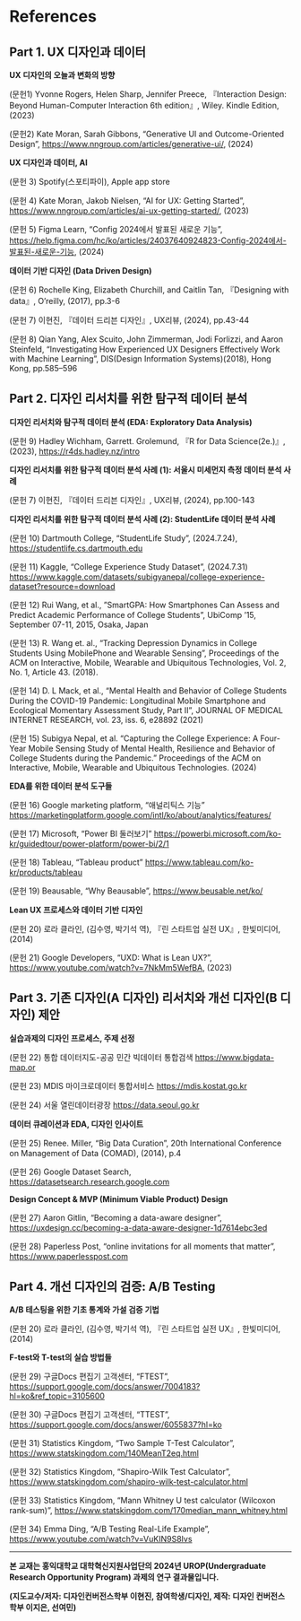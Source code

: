 # References {.unnumbered}

::: {#refs}
:::

## Part 1. UX 디자인과 데이터

**UX 디자인의 오늘과 변화의 방향**

(문헌1) Yvonne Rogers, Helen Sharp, Jennifer Preece, 『Interaction Design: Beyond Human-Computer Interaction 6th edition』, Wiley. Kindle Edition, (2023)

(문헌2) Kate Moran, Sarah Gibbons, “Generative UI and Outcome-Oriented Design”, [https://www.nngroup.com/articles/generative-ui/](https://www.nngroup.com/articles/generative-ui/), (2024)

**UX 디자인과 데이터, AI**

(문헌 3) Spotify(스포티파이), Apple app store

(문헌 4) Kate Moran, Jakob Nielsen, “AI for UX: Getting Started”, [https://www.nngroup.com/articles/ai-ux-getting-started/](https://www.nngroup.com/articles/ai-ux-getting-started/), (2023)

(문헌 5) Figma Learn, “Config 2024에서 발표된 새로운 기능”, [https://help.figma.com/hc/ko/articles/24037640924823-Config-2024에서-발표된-새로운-기능](https://help.figma.com/hc/ko/articles/24037640924823-Config-2024%EC%97%90%EC%84%9C-%EB%B0%9C%ED%91%9C%EB%90%9C-%EC%83%88%EB%A1%9C%EC%9A%B4-%EA%B8%B0%EB%8A%A5), (2024)

**데이터 기반 디자인 (Data Driven Design)**

(문헌 6) Rochelle King, Elizabeth Churchill, and Caitlin Tan, 『Designing with data』, O’reilly, (2017), pp.3-6

(문헌 7) 이현진, 『데이터 드리븐 디자인』, UX리뷰, (2024), pp.43-44

(문헌 8) Qian Yang, Alex Scuito, John Zimmerman, Jodi Forlizzi, and Aaron Steinfeld, “Investigating How Experienced UX Designers Effectively Work with Machine Learning”, DIS(Design Information Systems)(2018), Hong Kong, pp.585–596

## Part 2. 디자인 리서치를 위한 탐구적 데이터 분석

**디자인 리서치와 탐구적 데이터 분석 (EDA: Exploratory Data Analysis)**

(문헌 9) Hadley Wichham, Garrett. Grolemund, 『R for Data Science(2e.)』, (2023), [https://r4ds.hadley.nz/intro](https://r4ds.hadley.nz/intro)

**디자인 리서치를 위한 탐구적 데이터 분석 사례 (1): 서울시 미세먼지 측정 데이터 분석 사례**

(문헌 7) 이현진, 『데이터 드리븐 디자인』, UX리뷰, (2024), pp.100-143

**디자인 리서치를 위한 탐구적 데이터 분석 사례 (2): StudentLife 데이터 분석 사례**

(문헌 10) Dartmouth College, “StudentLife Study”, (2024.7.24), [https://studentlife.cs.dartmouth.edu](https://studentlife.cs.dartmouth.edu/)

(문헌 11) Kaggle, “College Experience Study Dataset”, (2024.7.31) [https://www.kaggle.com/datasets/subigyanepal/college-experience-dataset?resource=download](https://www.kaggle.com/datasets/subigyanepal/college-experience-dataset?resource=download)

(문헌 12) Rui Wang, et al., ”SmartGPA: How Smartphones Can Assess and Predict Academic Performance of College Students”, UbiComp ’15, September 07-11, 2015, Osaka, Japan

(문헌 13) R. Wang et. al., “Tracking Depression Dynamics in College Students Using MobilePhone and Wearable Sensing”, Proceedings of the ACM on Interactive, Mobile, Wearable and Ubiquitous Technologies, Vol. 2, No. 1, Article 43. (2018).

(문헌 14) D. L Mack, et al., “Mental Health and Behavior of College Students During the COVID-19 Pandemic: Longitudinal Mobile Smartphone and Ecological Momentary Assessment Study, Part II”, JOURNAL OF MEDICAL INTERNET RESEARCH, vol. 23, iss. 6, e28892 (2021)

(문헌 15) Subigya Nepal, et al. “Capturing the College Experience: A Four-Year Mobile Sensing Study of Mental Health, Resilience and Behavior of College Students during the Pandemic.” Proceedings of the ACM on Interactive, Mobile, Wearable and Ubiquitous Technologies. (2024)

**EDA를 위한 데이터 분석 도구들**

(문헌 16) Google marketing platform, “애널리틱스 기능” [https://marketingplatform.google.com/intl/ko/about/analytics/features/](https://marketingplatform.google.com/intl/ko/about/analytics/features/)

(문헌 17) Microsoft, “Power BI 둘러보기” [https://powerbi.microsoft.com/ko-kr/guidedtour/power-platform/power-bi/2/1](https://powerbi.microsoft.com/ko-kr/guidedtour/power-platform/power-bi/2/1)

(문헌 18) Tableau, “Tableau product” [https://www.tableau.com/ko-kr/products/tableau](https://www.tableau.com/ko-kr/products/tableau)

(문헌 19) Beausable, “Why Beausable”, [https://www.beusable.net/ko/](https://www.beusable.net/ko/)

**Lean UX 프로세스와 데이터 기반 디자인**

(문헌 20) 로라 클라인, (김수영, 박기석 역), 『린 스타트업 실전 UX』, 한빛미디어,(2014)

(문헌 21) Google Developers, “UXD: What is Lean UX?”, [https://www.youtube.com/watch?v=7NkMm5WefBA](https://www.youtube.com/watch?v=7NkMm5WefBA), (2023)

## Part 3. 기존 디자인(A 디자인) 리서치와 개선 디자인(B 디자인) 제안

**실습과제의 디자인 프로세스, 주제 선정**

(문헌 22) 통합 데이터지도-공공 민간 빅데이터 통합검색 [https://www.bigdata-map.or](https://www.bigdata-map.or)

(문헌 23) MDIS 마이크로데이터 통합서비스 [https://mdis.kostat.go.kr](https://mdis.kostat.go.kr)

(문헌 24) 서울 열린데이터광장 [https://data.seoul.go.kr](https://data.seoul.go.kr)

**데이터 큐레이션과 EDA, 디자인 인사이트**

(문헌 25) Renee. Miller, “Big Data Curation”, 20th International Conference on Management of Data (COMAD), (2014), p.4

(문헌 26) Google Dataset Search, [https://datasetsearch.research.google.com](https://datasetsearch.research.google.com)

**Design Concept & MVP (Minimum Viable Product) Design**

(문헌 27) Aaron Gitlin, “Becoming a data-aware designer”, [https://uxdesign.cc/becoming-a-data-aware-designer-1d7614ebc3ed](https://uxdesign.cc/becoming-a-data-aware-designer-1d7614ebc3ed)

(문헌 28) Paperless Post, “online invitations for all moments that matter”, [https://www.paperlesspost.com](https://www.paperlesspost.com)

## Part 4. 개선 디자인의 검증: A/B Testing

**A/B 테스팅을 위한 기초 통계와 가설 검증 기법**

(문헌 20) 로라 클라인, (김수영, 박기석 역), 『린 스타트업 실전 UX』, 한빛미디어,(2014)

**F-test와 T-test의 실습 방법들**

(문헌 29) 구글Docs 편집기 고객센터, “FTEST”, [https://support.google.com/docs/answer/7004183?hl=ko&ref_topic=3105600](https://support.google.com/docs/answer/7004183?hl=ko&ref_topic=3105600)

(문헌 30) 구글Docs 편집기 고객센터, “TTEST”, <https://support.google.com/docs/answer/6055837?hl=ko>

(문헌 31) Statistics Kingdom, “Two Sample T-Test Calculator”, <https://www.statskingdom.com/140MeanT2eq.html>

(문헌 32) Statistics Kingdom, “Shapiro-Wilk Test Calculator”, <https://www.statskingdom.com/shapiro-wilk-test-calculator.html>

(문헌 33) Statistics Kingdom, “Mann Whitney U test calculator (Wilcoxon rank-sum)”, <https://www.statskingdom.com/170median_mann_whitney.html>

(문헌 34) Emma Ding, “A/B Testing Real-Life Example”, <https://www.youtube.com/watch?v=VuKIN9S8Ivs>

---

**본 교재는 홍익대학교 대학혁신지원사업단의 2024년 UROP(Undergraduate Research Opportunity Program) 과제의 연구 결과물입니다.**

**(지도교수/저자: 디자인컨버전스학부 이현진, 참여학생/디자인, 제작: 디자인 컨버전스학부 이지은, 선여민)**


